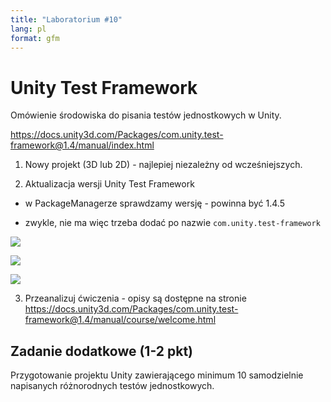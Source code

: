 ```yaml
---
title: "Laboratorium #10"
lang: pl
format: gfm
---
```


# Unity Test Framework

Omówienie środowiska do pisania testów jednostkowych w Unity.

<https://docs.unity3d.com/Packages/com.unity.test-framework@1.4/manual/index.html>

1. Nowy projekt (3D lub 2D) - najlepiej niezależny od wcześniejszych.

2. Aktualizacja wersji Unity Test Framework

- w PackageManagerze sprawdzamy wersję - powinna być 1.4.5

- zwykle, nie ma więc trzeba dodać po nazwie `com.unity.test-framework`

![](images/j1.png)

![](images/j2.png)

![](images/j3.png)

3. Przeanalizuj ćwiczenia - opisy są dostępne na stronie <https://docs.unity3d.com/Packages/com.unity.test-framework@1.4/manual/course/welcome.html>



## Zadanie dodatkowe (1-2 pkt)

Przygotowanie projektu Unity zawierającego minimum 10 samodzielnie napisanych różnorodnych testów jednostkowych.